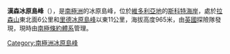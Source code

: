 {{coord|74|48|S|162|20|E|source:GNIS|display=title}}

'''漢森冰原島峰'''（{{lang-en|Hansen Nunatak}}），是[[南極洲|南極洲]]的冰原島峰，位於[[維多利亞地|維多利亞地]]的[[斯科特海岸|斯科特海岸]]，處於[[拉森山|拉森山]]東北面6公里和[[里德冰原島峰|里德冰原島峰]]以東11公里，海拔高度965米，由[[英國|英國]]探險隊發現，現時由[[南極條約體系|南極條約體系]]管理。

{{DEFAULTSORT:Hansen Nunatak}}
[[Category:南極洲冰原島峰|Category:南極洲冰原島峰]]


{{ScottCoast-geo-stub}}